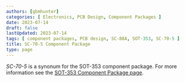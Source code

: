 ```yaml
---
authors: [gbmhunter]
categories: [ Electronics, PCB Design, Component Packages ]
date: 2023-07-14
draft: false
lastUpdated: 2023-07-14
tags: [ component packages, PCB design, SC-88A, SOT-353, SC-70-5 ]
title: SC-70-5 Component Package
type: page
---
```



_SC-70-5_ is a synonum for the SOT-353 component package. For more information see the [SOT-353 Component Package page](/pcb-design/component-packages/sod-353-component-package/).
